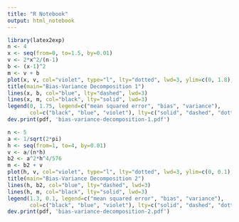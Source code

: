 ```yaml
---
title: "R Notebook"
output: html_notebook
---
```


```r
library(latex2exp)
n <- 4
x <- seq(from=0, to=1.5, by=0.01)
v <- 2*x^2/(n-1)
b <- (x-1)^2
m <- v + b
plot(x, v, col="violet", type="l", lty="dotted", lwd=3, ylim=c(0, 1.8), xlab=expression(italic("b")), ylab="")
title(main="Bias-Variance Decomposition 1")
lines(x, b, col="blue", lty="dashed", lwd=3)
lines(x, m, col="black", lty="solid", lwd=3)
legend(0, 1.75, legend=c("mean squared error", "bias", "variance"),
       col=c("black", "blue", "violet"), lty=c("solid", "dashed", "dotted"), lwd=c(3, 3, 3))
dev.print(pdf, 'bias-variance-decomposition-1.pdf')
```
```r
n <- 5
a <- 1/sqrt(2*pi)
h <- seq(from=1, to=4, by=0.01)
v <- a/(n*h)
b2 <- a^2*h^4/576
m <- b2 + v
plot(h, v, col="violet", type="l", lty="dotted", lwd=3, ylim=c(0, 0.1), xlab=expression(italic("h")), ylab="")
title(main="Bias-Variance Decomposition 2")
lines(h, b2, col="blue", lty="dashed", lwd=3)
lines(h, m, col="black", lty="solid", lwd=3)
legend(1.3, 0.1, legend=c("mean squared error", "bias", "variance"),
       col=c("black", "blue", "violet"), lty=c("solid", "dashed", "dotted"), lwd=c(3, 3, 3))
dev.print(pdf, 'bias-variance-decomposition-2.pdf')
```


